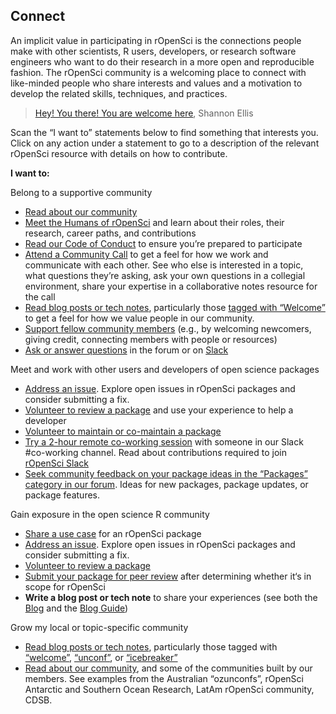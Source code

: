 ## Connect {#connect}

An implicit value in participating in rOpenSci is the connections people make with other scientists, R users, developers, or research software engineers who want to do their research in a more open and reproducible fashion. The rOpenSci community is a welcoming place to connect with like-minded people who share interests and values and a motivation to develop the related skills, techniques, and practices. 

> [Hey! You there! You are welcome here](https://ropensci.org/blog/2017/06/23/community/), Shannon Ellis

Scan the “I want to” statements below to find something that interests you. Click on any action under a statement to go to a description of the relevant rOpenSci resource with details on how to contribute.

**I want to:**

Belong to a supportive community

*   [Read about our community](#community)
*   [Meet the Humans of rOpenSci](#humans) and learn about their roles, their research, career paths, and contributions
*   [Read our Code of Conduct](#conduct) to ensure you’re prepared to participate
*   [Attend a Community Call](#commcalls) to get a feel for how we work and communicate with each other. See who else is interested in a topic, what questions they’re asking, ask your own questions in a collegial environment, share your expertise in a collaborative notes resource for the call
*   [Read blog posts or tech notes](#blog), particularly those [tagged with “Welcome”](#blog-welcome) to get a feel for how we value people in our community.
*   [Support fellow community members](#channels) (e.g., by welcoming newcomers, giving credit, connecting members with people or resources)
*   [Ask or answer questions](#channels) in the forum or on [Slack](#channels-slack)


Meet and work with other users and developers of open science packages

*   [Address an issue](#issues). Explore open issues in rOpenSci packages and consider submitting a fix. 
*   [Volunteer to review a package](#devguide) and use your experience to help a developer
*   [Volunteer to maintain or co-maintain a package](#devguide)
*   [Try a 2-hour remote co-working session](#channels-slack) with someone in our Slack #co-working channel. Read about contributions required to join [rOpenSci Slack](#channels-slack)
*   [Seek community feedback on your package ideas in the “Packages” category in our forum](#channels-forum). Ideas for new packages, package updates, or package features.


Gain exposure in the open science R community

*   [Share a use case](#usecases) for an rOpenSci package
*   [Address an issue](#issues). Explore open issues in rOpenSci packages and consider submitting a fix.
*   [Volunteer to review a package](#devguide)
*   [Submit your package for peer review](#devguide) after determining whether it‘s in scope for rOpenSci
*   **Write a blog post or tech note** to share your experiences (see both the [Blog](#blog) and the [Blog Guide](#blogguide)) 


Grow my local or topic-specific community

*   [Read blog posts or tech notes](#blog), particularly those tagged with [“welcome”](#blog-welcome), [“unconf”](#blog-unconf), or [“icebreaker”](#blog-icebreaker)
*   [Read about our community](#community), and some of the communities built by our members. See examples from the Australian “ozunconfs”, rOpenSci Antarctic and Southern Ocean Research, LatAm rOpenSci community, CDSB.

